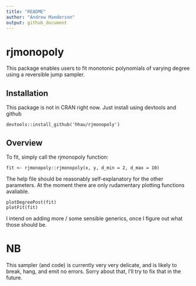 ```yaml
---
title: "README"
author: "Andrew Manderson"
output: github_document
---
```




# rjmonopoly

This package enables users to fit monotonic polynomials of varying degree using
a reversible jump sampler.

## Installation

This package is not in CRAN right now. Just install using devtools and github

    devtools::install_github('hhau/rjmonopoly')

## Overview 

To fit, simply call the rjmonopoly function:

    fit <- rjmonopoly::rjmonopoly(x, y, d_min = 2, d_max = 10)
    
The help file should be reasonably self-explanatory for the other parameters.
At the moment there are only rudamentary plotting functions avaliable.

    plotDegreePost(fit)
    plotFit(fit)
    
I intend on adding more / some sensible generics, once I figure out what those
should be. 

# NB

This sampler (and code) is currently very very delicate, and is likely to break,
hang, and emit no errors. Sorry about that, I'll try to fix that in the future.
